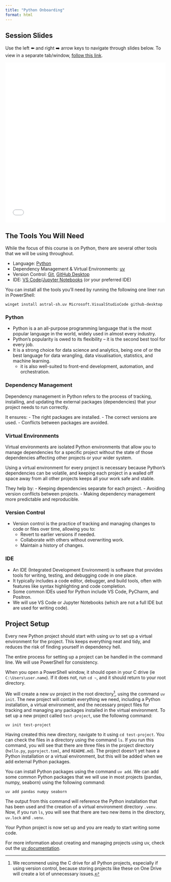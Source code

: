 ```yaml
---
title: "Python Onboarding"
format: html
---
```


## Session Slides

Use the left ⬅️ and right ➡️ arrow keys to navigate through slides below. To view in a separate tab/window, [follow this link](slides.html).

<iframe src="slides.html" style="border:1px;" height="500" width="100%"></iframe>

## The Tools You Will Need

While the focus of this course is on Python, there are several other tools that we will be using throughout.

- Language: [Python](https://www.python.org/)
- Dependency Management & Virtual Environments: [uv](https://docs.astral.sh/uv/)
- Version Control: [Git](https://git-scm.com/), [GitHub Desktop](https://github.com/apps/desktop)
- IDE: [VS Code](https://code.visualstudio.com/)/[Jupyter Notebooks](https://jupyter.org/) (or your preferred IDE)

You can install all the tools you'll need by running the following one liner run in PowerShell:

`winget install astral-sh.uv Microsoft.VisualStudioCode github-desktop`

### Python

- Python is a an all-purpose programming language that is the most popular language in the world, widely used in almost every industry.
- Python's popularity is owed to its flexibility -- it is the second best tool for every job.
- It is a strong choice for data science and analytics, being one of or the best language for data wrangling, data visualisation, statistics, and machine learning.
  - it is also well-suited to front-end development, automation, and orchestration.

### Dependency Management

Dependency management in Python refers to the process of tracking, installing, and updating the external packages (dependencies) that your project needs to run correctly.

It ensures:
  - The right packages are installed.
  - The correct versions are used.
  - Conflicts between packages are avoided.

### Virtual Environments

Virtual environments are isolated Python environments that allow you to manage dependencies for a specific project without the state of those dependencies affecting other projects or your wider system.

Using a virtual environment for every project is necessary because Python's dependencies can be volatile, and keeping each project in a walled off space away from all other projects keeps all your work safe and stable.

They help by:
  - Keeping dependencies separate for each project.
  - Avoiding version conflicts between projects.
  - Making dependency management more predictable and reproducible.

### Version Control

- Version control is the practice of tracking and managing changes to code or files over time, allowing you to:
  - Revert to earlier versions if needed.
  - Collaborate with others without overwriting work.
  - Maintain a history of changes.

### IDE

- An IDE (Integrated Development Environment) is software that provides tools for writing, testing, and debugging code in one place.
- It typically includes a code editor, debugger, and build tools, often with features like syntax highlighting and code completion.
- Some common IDEs used for Python include VS Code, PyCharm, and Positron.
- We will use VS Code or Jupyter Notebooks (which are not a full IDE but are used for writing code).

## Project Setup

Every new Python project should start with using uv to set up a virtual environment for the project. This keeps everything neat and tidy, and reduces the risk of finding yourself in dependency hell.

The entire process for setting up a project can be handled in the command line. We will use PowerShell for consistency.

When you open a PowerShell window, it should open in your C drive (ie `C:\Users\user.name`). If it does not, run `cd ~`, and it should return to your root directory.

We will create a new uv project in the root directory[^Root], using the command `uv init`. The new project will contain everything we need, including a Python installation, a virtual environment, and the necessary project files for tracking and managing any packages installed in the virtual environment. To set up a new project called `test-project`, use the following command:

`uv init test-project`

Having created this new directory, navigate to it using `cd test-project`. You can check the files in a directory using the command `ls`. If you run this command, you will see that there are three files in the project directory (`hello.py`, `pyproject.toml`, and `README.md`). The project doesn't yet have a Python installation or a virtual environment, but this will be added when we add external Python packages.

You can install Python packages using the command `uv add`. We can add some common Python packages that we will use in most projects (pandas, numpy, seaborn) using the following command:

`uv add pandas numpy seaborn`

The output from this command will reference the Python installation that has been used and the creation of a virtual environment directory `.venv`. Now, if you run `ls`, you will see that there are two new items in the directory, `uv.lock` and `.venv`.

Your Python project is now set up and you are ready to start writing some code.

For more information about creating and managing projects using uv, check out the [uv documentation](https://docs.astral.sh/uv/guides/projects/#creating-a-new-project).

[^Root]:

We recommend using the C drive for all Python projects, especially if using version control, because storing projects like these on One Drive will create a lot of unnecessary issues.
